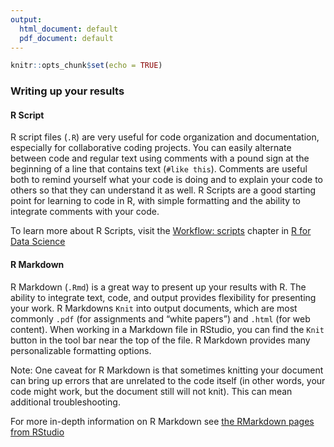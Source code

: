 ```yaml
---
output:
  html_document: default
  pdf_document: default
---
```


```r
knitr::opts_chunk$set(echo = TRUE)
```

### Writing up your results

#### R Script

R script files (`.R`) are very useful for code organization and documentation, especially for collaborative coding projects. You can easily alternate between code and regular text using comments with a pound sign at the beginning of a line that contains text (`#like this`). Comments are useful both to remind yourself what your code is doing and to explain your code to others so that they can understand it as well. R Scripts are a good starting point for learning to code in R, with simple formatting and the ability to integrate comments with your code.

To learn more about R Scripts, visit the [Workflow: scripts](https://r4ds.had.co.nz/workflow-scripts.html) chapter in [R for Data Science](https://r4ds.had.co.nz/)

#### R Markdown

R Markdown (`.Rmd`) is a great way to present up your results with R. The ability to integrate text, code, and output provides flexibility for presenting your work. R Markdowns `Knit` into output documents, which are most commonly `.pdf` (for assignments and "white papers") and `.html` (for web content). When working in a Markdown file in RStudio, you can find the `Knit` button in the tool bar near the top of the file. R Markdown provides many personalizable formatting options. 

Note: One caveat for R Markdown is that sometimes knitting your document can bring up errors that are unrelated to the code itself (in other words, your code might work, but the document still will not knit). This can mean additional troubleshooting.

For more in-depth information on R Markdown see [the RMarkdown pages from RStudio](https://rmarkdown.rstudio.com/articles_intro.html)